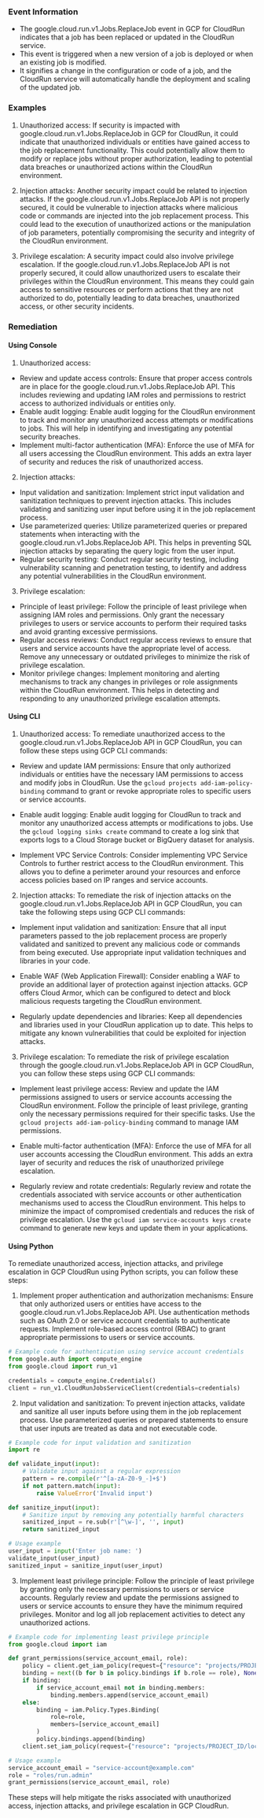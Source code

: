 
### Event Information

- The google.cloud.run.v1.Jobs.ReplaceJob event in GCP for CloudRun indicates that a job has been replaced or updated in the CloudRun service.
- This event is triggered when a new version of a job is deployed or when an existing job is modified.
- It signifies a change in the configuration or code of a job, and the CloudRun service will automatically handle the deployment and scaling of the updated job.


### Examples

1. Unauthorized access: If security is impacted with google.cloud.run.v1.Jobs.ReplaceJob in GCP for CloudRun, it could indicate that unauthorized individuals or entities have gained access to the job replacement functionality. This could potentially allow them to modify or replace jobs without proper authorization, leading to potential data breaches or unauthorized actions within the CloudRun environment.

2. Injection attacks: Another security impact could be related to injection attacks. If the google.cloud.run.v1.Jobs.ReplaceJob API is not properly secured, it could be vulnerable to injection attacks where malicious code or commands are injected into the job replacement process. This could lead to the execution of unauthorized actions or the manipulation of job parameters, potentially compromising the security and integrity of the CloudRun environment.

3. Privilege escalation: A security impact could also involve privilege escalation. If the google.cloud.run.v1.Jobs.ReplaceJob API is not properly secured, it could allow unauthorized users to escalate their privileges within the CloudRun environment. This means they could gain access to sensitive resources or perform actions that they are not authorized to do, potentially leading to data breaches, unauthorized access, or other security incidents.

### Remediation

#### Using Console

1. Unauthorized access:
- Review and update access controls: Ensure that proper access controls are in place for the google.cloud.run.v1.Jobs.ReplaceJob API. This includes reviewing and updating IAM roles and permissions to restrict access to authorized individuals or entities only.
- Enable audit logging: Enable audit logging for the CloudRun environment to track and monitor any unauthorized access attempts or modifications to jobs. This will help in identifying and investigating any potential security breaches.
- Implement multi-factor authentication (MFA): Enforce the use of MFA for all users accessing the CloudRun environment. This adds an extra layer of security and reduces the risk of unauthorized access.

2. Injection attacks:
- Input validation and sanitization: Implement strict input validation and sanitization techniques to prevent injection attacks. This includes validating and sanitizing user input before using it in the job replacement process.
- Use parameterized queries: Utilize parameterized queries or prepared statements when interacting with the google.cloud.run.v1.Jobs.ReplaceJob API. This helps in preventing SQL injection attacks by separating the query logic from the user input.
- Regular security testing: Conduct regular security testing, including vulnerability scanning and penetration testing, to identify and address any potential vulnerabilities in the CloudRun environment.

3. Privilege escalation:
- Principle of least privilege: Follow the principle of least privilege when assigning IAM roles and permissions. Only grant the necessary privileges to users or service accounts to perform their required tasks and avoid granting excessive permissions.
- Regular access reviews: Conduct regular access reviews to ensure that users and service accounts have the appropriate level of access. Remove any unnecessary or outdated privileges to minimize the risk of privilege escalation.
- Monitor privilege changes: Implement monitoring and alerting mechanisms to track any changes in privileges or role assignments within the CloudRun environment. This helps in detecting and responding to any unauthorized privilege escalation attempts.

#### Using CLI

1. Unauthorized access: To remediate unauthorized access to the google.cloud.run.v1.Jobs.ReplaceJob API in GCP CloudRun, you can follow these steps using GCP CLI commands:

- Review and update IAM permissions: Ensure that only authorized individuals or entities have the necessary IAM permissions to access and modify jobs in CloudRun. Use the `gcloud projects add-iam-policy-binding` command to grant or revoke appropriate roles to specific users or service accounts.

- Enable audit logging: Enable audit logging for CloudRun to track and monitor any unauthorized access attempts or modifications to jobs. Use the `gcloud logging sinks create` command to create a log sink that exports logs to a Cloud Storage bucket or BigQuery dataset for analysis.

- Implement VPC Service Controls: Consider implementing VPC Service Controls to further restrict access to the CloudRun environment. This allows you to define a perimeter around your resources and enforce access policies based on IP ranges and service accounts.

2. Injection attacks: To remediate the risk of injection attacks on the google.cloud.run.v1.Jobs.ReplaceJob API in GCP CloudRun, you can take the following steps using GCP CLI commands:

- Implement input validation and sanitization: Ensure that all input parameters passed to the job replacement process are properly validated and sanitized to prevent any malicious code or commands from being executed. Use appropriate input validation techniques and libraries in your code.

- Enable WAF (Web Application Firewall): Consider enabling a WAF to provide an additional layer of protection against injection attacks. GCP offers Cloud Armor, which can be configured to detect and block malicious requests targeting the CloudRun environment.

- Regularly update dependencies and libraries: Keep all dependencies and libraries used in your CloudRun application up to date. This helps to mitigate any known vulnerabilities that could be exploited for injection attacks.

3. Privilege escalation: To remediate the risk of privilege escalation through the google.cloud.run.v1.Jobs.ReplaceJob API in GCP CloudRun, you can follow these steps using GCP CLI commands:

- Implement least privilege access: Review and update the IAM permissions assigned to users or service accounts accessing the CloudRun environment. Follow the principle of least privilege, granting only the necessary permissions required for their specific tasks. Use the `gcloud projects add-iam-policy-binding` command to manage IAM permissions.

- Enable multi-factor authentication (MFA): Enforce the use of MFA for all user accounts accessing the CloudRun environment. This adds an extra layer of security and reduces the risk of unauthorized privilege escalation.

- Regularly review and rotate credentials: Regularly review and rotate the credentials associated with service accounts or other authentication mechanisms used to access the CloudRun environment. This helps to minimize the impact of compromised credentials and reduces the risk of privilege escalation. Use the `gcloud iam service-accounts keys create` command to generate new keys and update them in your applications.

#### Using Python

To remediate unauthorized access, injection attacks, and privilege escalation in GCP CloudRun using Python scripts, you can follow these steps:

1. Implement proper authentication and authorization mechanisms: Ensure that only authorized users or entities have access to the google.cloud.run.v1.Jobs.ReplaceJob API. Use authentication methods such as OAuth 2.0 or service account credentials to authenticate requests. Implement role-based access control (RBAC) to grant appropriate permissions to users or service accounts.

```python
# Example code for authentication using service account credentials
from google.auth import compute_engine
from google.cloud import run_v1

credentials = compute_engine.Credentials()
client = run_v1.CloudRunJobsServiceClient(credentials=credentials)
```

2. Input validation and sanitization: To prevent injection attacks, validate and sanitize all user inputs before using them in the job replacement process. Use parameterized queries or prepared statements to ensure that user inputs are treated as data and not executable code.

```python
# Example code for input validation and sanitization
import re

def validate_input(input):
    # Validate input against a regular expression
    pattern = re.compile(r'^[a-zA-Z0-9_-]+$')
    if not pattern.match(input):
        raise ValueError('Invalid input')

def sanitize_input(input):
    # Sanitize input by removing any potentially harmful characters
    sanitized_input = re.sub(r'[^\w-]', '', input)
    return sanitized_input

# Usage example
user_input = input('Enter job name: ')
validate_input(user_input)
sanitized_input = sanitize_input(user_input)
```

3. Implement least privilege principle: Follow the principle of least privilege by granting only the necessary permissions to users or service accounts. Regularly review and update the permissions assigned to users or service accounts to ensure they have the minimum required privileges. Monitor and log all job replacement activities to detect any unauthorized actions.

```python
# Example code for implementing least privilege principle
from google.cloud import iam

def grant_permissions(service_account_email, role):
    policy = client.get_iam_policy(request={"resource": "projects/PROJECT_ID/locations/REGION/services/SERVICE_NAME"})
    binding = next((b for b in policy.bindings if b.role == role), None)
    if binding:
        if service_account_email not in binding.members:
            binding.members.append(service_account_email)
    else:
        binding = iam.Policy.Types.Binding(
            role=role,
            members=[service_account_email]
        )
        policy.bindings.append(binding)
    client.set_iam_policy(request={"resource": "projects/PROJECT_ID/locations/REGION/services/SERVICE_NAME", "policy": policy})

# Usage example
service_account_email = "service-account@example.com"
role = "roles/run.admin"
grant_permissions(service_account_email, role)
```

These steps will help mitigate the risks associated with unauthorized access, injection attacks, and privilege escalation in GCP CloudRun.

